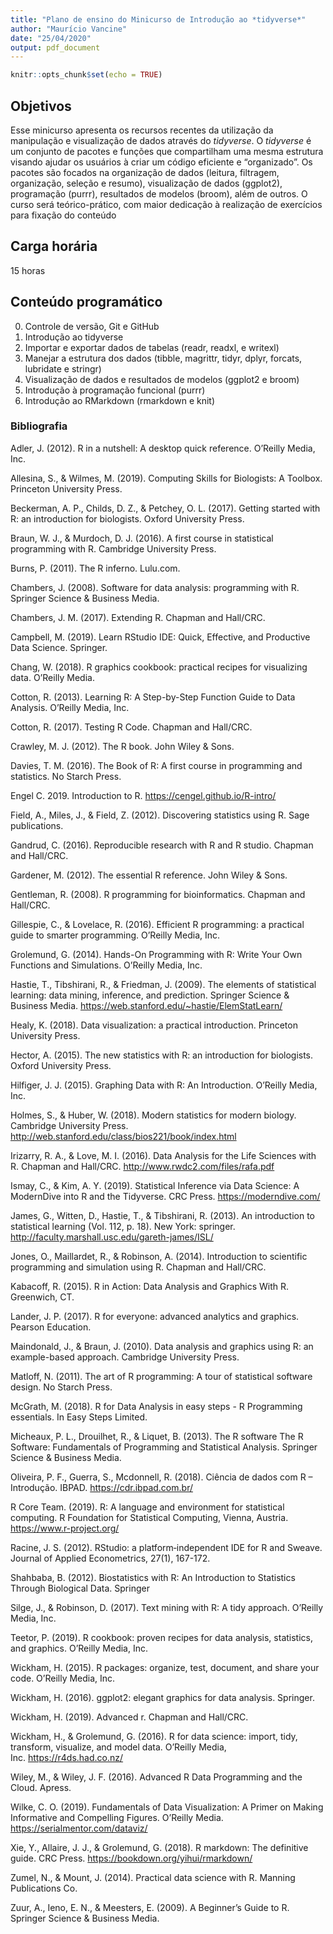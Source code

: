 ```yaml
---
title: "Plano de ensino do Minicurso de Introdução ao *tidyverse*"
author: "Maurício Vancine"
date: "25/04/2020"
output: pdf_document
---
```


```r
knitr::opts_chunk$set(echo = TRUE)
```

## Objetivos
Esse minicurso apresenta os recursos recentes da utilização da manipulação e visualização de dados através do *tidyverse*. O *tidyverse* é um conjunto de pacotes e funções que compartilham uma mesma estrutura visando ajudar os usuários à criar um código eficiente e “organizado”. Os pacotes são focados na organização de dados (leitura, filtragem, organização, seleção e resumo), visualização de dados (ggplot2), programação (purrr), resultados de modelos (broom), além de outros. O curso será teórico-prático, com maior dedicação à realização de exercícios para fixação do conteúdo

## Carga horária
15 horas

## Conteúdo programático
0. Controle de versão, Git e GitHub
1. Introdução ao tidyverse
2. Importar e exportar dados de tabelas (readr, readxl, e writexl)
3. Manejar a estrutura dos dados (tibble, magrittr, tidyr, dplyr, forcats, lubridate e stringr)
4. Visualização de dados e resultados de modelos (ggplot2 e broom)
5. Introdução à programação funcional (purrr)
6. Introdução ao RMarkdown (rmarkdown e knit)

### Bibliografia
Adler, J. (2012). R in a nutshell: A desktop quick reference. O'Reilly Media, Inc.

Allesina, S., & Wilmes, M. (2019). Computing Skills for Biologists: A Toolbox. Princeton University Press.

Beckerman, A. P., Childs, D. Z., & Petchey, O. L. (2017). Getting started with R: an introduction for biologists. Oxford University Press.

Braun, W. J., & Murdoch, D. J. (2016). A first course in statistical programming with R. Cambridge University Press.

Burns, P. (2011). The R inferno. Lulu.com.

Chambers, J. (2008). Software for data analysis: programming with R. Springer Science & Business Media.

Chambers, J. M. (2017). Extending R. Chapman and Hall/CRC.

Campbell, M. (2019). Learn RStudio IDE: Quick, Effective, and Productive Data Science. Springer.

Chang, W. (2018). R graphics cookbook: practical recipes for visualizing data. O'Reilly Media.

Cotton, R. (2013). Learning R: A Step-by-Step Function Guide to Data Analysis. O'Reilly Media, Inc.

Cotton, R. (2017). Testing R Code. Chapman and Hall/CRC.

Crawley, M. J. (2012). The R book. John Wiley & Sons.

Davies, T. M. (2016). The Book of R: A first course in programming and statistics. No Starch Press.

Engel C. 2019. Introduction to R. [https://cengel.github.io/R-intro/](https://cengel.github.io/R-intro/)

Field, A., Miles, J., & Field, Z. (2012). Discovering statistics using R. Sage publications.

Gandrud, C. (2016). Reproducible research with R and R studio. Chapman and Hall/CRC.

Gardener, M. (2012). The essential R reference. John Wiley & Sons.

Gentleman, R. (2008). R programming for bioinformatics. Chapman and Hall/CRC.

Gillespie, C., & Lovelace, R. (2016). Efficient R programming: a practical guide to smarter programming. O'Reilly Media, Inc.

Grolemund, G. (2014). Hands-On Programming with R: Write Your Own Functions and Simulations. O'Reilly Media, Inc.

Hastie, T., Tibshirani, R., & Friedman, J. (2009). The elements of statistical learning: data mining, inference, and prediction. Springer Science & Business Media. [https://web.stanford.edu/~hastie/ElemStatLearn/](https://web.stanford.edu/~hastie/ElemStatLearn/)

Healy, K. (2018). Data visualization: a practical introduction. Princeton University Press.

Hector, A. (2015). The new statistics with R: an introduction for biologists. Oxford University Press.

Hilfiger, J. J. (2015). Graphing Data with R: An Introduction. O'Reilly Media, Inc.

Holmes, S., & Huber, W. (2018). Modern statistics for modern biology. Cambridge University Press. [http://web.stanford.edu/class/bios221/book/index.html](http://web.stanford.edu/class/bios221/book/index.html)

Irizarry, R. A., & Love, M. I. (2016). Data Analysis for the Life Sciences with R. Chapman and Hall/CRC. [http://www.rwdc2.com/files/rafa.pdf](http://www.rwdc2.com/files/rafa.pdf)

Ismay, C., & Kim, A. Y. (2019). Statistical Inference via Data Science: A ModernDive into R and the Tidyverse. CRC Press. [https://moderndive.com/](https://moderndive.com/)

James, G., Witten, D., Hastie, T., & Tibshirani, R. (2013). An introduction to statistical learning (Vol. 112, p. 18). New York: springer. [http://faculty.marshall.usc.edu/gareth-james/ISL/](http://faculty.marshall.usc.edu/gareth-james/ISL/)

Jones, O., Maillardet, R., & Robinson, A. (2014). Introduction to scientific programming and simulation using R. Chapman and Hall/CRC.

Kabacoff, R. (2015). R in Action: Data Analysis and Graphics With R. Greenwich, CT.

Lander, J. P. (2017). R for everyone: advanced analytics and graphics. Pearson Education.

Maindonald, J., & Braun, J. (2010). Data analysis and graphics using R: an example-based approach. Cambridge University Press.

Matloff, N. (2011). The art of R programming: A tour of statistical software design. No Starch Press.

McGrath, M. (2018). R for Data Analysis in easy steps - R Programming essentials. In Easy Steps Limited.

Micheaux, P. L., Drouilhet, R., & Liquet, B. (2013). The R software The R Software: Fundamentals of Programming and Statistical Analysis. Springer Science & Business Media.

Oliveira, P. F., Guerra, S., Mcdonnell, R. (2018). Ciência de dados com R – Introdução. IBPAD. [https://cdr.ibpad.com.br/](https://cdr.ibpad.com.br/)

R Core Team. (2019). R: A language and environment for statistical computing. R Foundation for Statistical Computing, Vienna, Austria. [https://www.r-project.org/](https://www.r-project.org/)

Racine, J. S. (2012). RStudio: a platform‐independent IDE for R and Sweave. Journal of Applied Econometrics, 27(1), 167-172.

Shahbaba, B. (2012). Biostatistics with R: An Introduction to Statistics Through Biological Data. Springer

Silge, J., & Robinson, D. (2017). Text mining with R: A tidy approach. O'Reilly Media, Inc.

Teetor, P. (2019). R cookbook: proven recipes for data analysis, statistics, and graphics. O'Reilly Media, Inc.

Wickham, H. (2015). R packages: organize, test, document, and share your code. O'Reilly Media, Inc.

Wickham, H. (2016). ggplot2: elegant graphics for data analysis. Springer.

Wickham, H. (2019). Advanced r. Chapman and Hall/CRC.

Wickham, H., & Grolemund, G. (2016). R for data science: import, tidy, transform, visualize, and model data. O'Reilly Media, Inc. [https://r4ds.had.co.nz/](https://r4ds.had.co.nz/)

Wiley, M., & Wiley, J. F. (2016). Advanced R Data Programming and the Cloud. Apress.

Wilke, C. O. (2019). Fundamentals of Data Visualization: A Primer on Making Informative and Compelling Figures. O'Reilly Media. [https://serialmentor.com/dataviz/](https://serialmentor.com/dataviz/)

Xie, Y., Allaire, J. J., & Grolemund, G. (2018). R markdown: The definitive guide. CRC Press. [https://bookdown.org/yihui/rmarkdown/](https://bookdown.org/yihui/rmarkdown/)

Zumel, N., & Mount, J. (2014). Practical data science with R. Manning Publications Co.

Zuur, A., Ieno, E. N., & Meesters, E. (2009). A Beginner's Guide to R. Springer Science & Business Media.